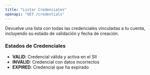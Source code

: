 ```yaml
---
title: "Listar Credenciales"
openapi: "GET /credentials"
---
```


Devuelve una lista con todas las credenciales vinculadas a tu cuenta, incluyendo su estado de validación y fecha de creación.

### Estados de Credenciales

- **VALID**: Credencial válida y activa en el SII
- **INVALID**: Credencial con datos incorrectos
- **EXPIRED**: Credencial que ha expirado